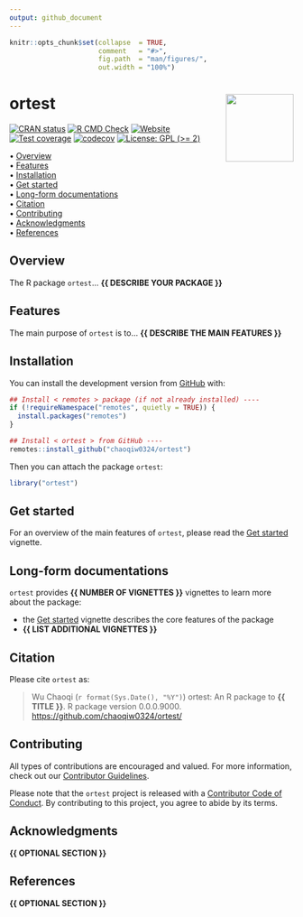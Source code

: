 ```yaml
---
output: github_document
---
```


<!-- README.md is generated from README.Rmd. Please edit that file -->


```r
knitr::opts_chunk$set(collapse  = TRUE,
                      comment   = "#>",
                      fig.path  = "man/figures/",
                      out.width = "100%")
```



ortest <img src="man/figures/package-sticker.png" align="right" style="float:right; height:120px;"/>
=========================================================

<!-- badges: start -->
[![CRAN status](https://www.r-pkg.org/badges/version/ortest)](https://CRAN.R-project.org/package=ortest)
[![R CMD Check](https://github.com/chaoqiw0324/ortest/actions/workflows/R-CMD-check.yaml/badge.svg)](https://github.com/chaoqiw0324/ortest/actions/workflows/R-CMD-check.yaml)
[![Website](https://github.com/chaoqiw0324/ortest/actions/workflows/pkgdown.yaml/badge.svg)](https://github.com/chaoqiw0324/ortest/actions/workflows/pkgdown.yaml)
[![Test coverage](https://github.com/chaoqiw0324/ortest/actions/workflows/test-coverage.yaml/badge.svg)](https://github.com/chaoqiw0324/ortest/actions/workflows/test-coverage.yaml)
[![codecov](https://codecov.io/gh/chaoqiw0324/ortest/branch/master/graph/badge.svg)](https://codecov.io/gh/chaoqiw0324/ortest)
[![License: GPL (>= 2)](https://img.shields.io/badge/License-GPL%20%28%3E%3D%202%29-blue.svg)](https://choosealicense.com/licenses/gpl-2.0/)
<!-- badges: end -->



<p align="left">
  • <a href="#overview">Overview</a><br>
  • <a href="#features">Features</a><br>
  • <a href="#installation">Installation</a><br>
  • <a href="#get-started">Get started</a><br>
  • <a href="#long-form-documentations">Long-form documentations</a><br>
  • <a href="#citation">Citation</a><br>
  • <a href="#contributing">Contributing</a><br>
  • <a href="#acknowledgments">Acknowledgments</a><br>
  • <a href="#references">References</a>
</p>



## Overview


The R package `ortest`... **{{ DESCRIBE YOUR PACKAGE }}**



## Features

The main purpose of `ortest` is to... **{{ DESCRIBE THE MAIN FEATURES }}**



## Installation

You can install the development version from [GitHub](https://github.com/) with:

```r
## Install < remotes > package (if not already installed) ----
if (!requireNamespace("remotes", quietly = TRUE)) {
  install.packages("remotes")
}

## Install < ortest > from GitHub ----
remotes::install_github("chaoqiw0324/ortest")
```

Then you can attach the package `ortest`:

```r
library("ortest")
```



## Get started

For an overview of the main features of `ortest`, please read the 
[Get started](https://chaoqiw0324.github.io/ortest/articles/ortest.html)
vignette.



## Long-form documentations

`ortest` provides **{{ NUMBER OF VIGNETTES }}** vignettes to learn more about the package:

- the [Get started](https://chaoqiw0324.github.io/ortest/articles/ortest.html)
vignette describes the core features of the package
- **{{ LIST ADDITIONAL VIGNETTES }}**



## Citation

Please cite `ortest` as: 

> Wu Chaoqi (`r format(Sys.Date(), "%Y")`) ortest: An R 
package to **{{ TITLE }}**. R package version 0.0.0.9000. 
<https://github.com/chaoqiw0324/ortest/>



## Contributing

All types of contributions are encouraged and valued. For more information, 
check out our [Contributor Guidelines](https://github.com/chaoqiw0324/ortest/blob/main/CONTRIBUTING.md).

Please note that the `ortest` project is released with a 
[Contributor Code of Conduct](https://contributor-covenant.org/version/2/1/CODE_OF_CONDUCT.html). 
By contributing to this project, you agree to abide by its terms.



## Acknowledgments

**{{ OPTIONAL SECTION }}**



## References

**{{ OPTIONAL SECTION }}**
